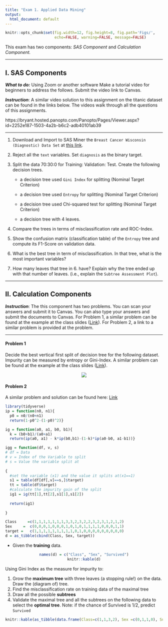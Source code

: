 ```yaml
---
title: "Exam 1. Applied Data Mining"
output:
  html_document: default
---
```



```r
knitr::opts_chunk$set(fig.width=12, fig.height=8, fig.path='Figs/',
                      echo=FALSE, warning=FALSE, message=FALSE)
```

This exam has two components: *SAS Component* and *Calculation Component.*  

-------

## I. SAS Components

_**What to do:**_  Using Zoom or another software Make a tutorial video for beginners to address the follows. Submit the video link to Canvas.


_**Instruction**_:  A similar video solution to this assignment on the titanic dataset can be found in the links below.  The videos walk through all the questions of this assignments.

https://bryant.hosted.panopto.com/Panopto/Pages/Viewer.aspx?id=2252e187-1503-4a2b-b6c2-adb40101ab39

-------

1. Download and Import to SAS Miner the `Breast Cancer Wisconsin (Diagnostic) Data Set` at [this link](breast_cancer.csv). 

2. Reject all the `text` variables.  Set `diagnosis` as the binary target. 

3. Split the data 70:30:0 for Training: Validation: Test. Create the following decision trees.  

    - a decision tree used `Gini Index` for splitting (Nominal Target Criterion)
  
    - a decision tree used `Entropy` for splitting (Nominal Target Criterion)
  
    - a decision tree used Chi-squared test for splitting (Nominal Target Criterion)
  
    - a decision tree with 4 leaves. 

4. Compare the trees in terms of misclassification rate and ROC-Index. 

5. Show the confusion matrix (classification table) of the `Entropy` tree and compute its F1-Score on validation data.

6. What is the best tree in term of misclassification.  In that tree, what is the most important variables? 

7. How many leaves that tree in 6. have? Explain why the tree ended up with that number of leaves. (i.e., explain the `Subtree Assessment Plot`).



-------

## II. Calculation Components

_**Instruction**_:  The this component has two problems.  You can scan your answers and submit it to Canvas.  You can also type your answers and submit the documents to Canvas.  For Problem 1, a similar problem can be found at the example at the class slides ([Link](fa21_classification_tree2_original.pdf)). For Problem 2, a link to a similar problem is provided at the problem. 

-------

#### Problem 1

Decide the best vertical first split of decision tree for the following dataset.  Impurity can be measured by entropy or Gini-Index. A similar problem can be found at the example at the class slides ([Link](fa21_classification_tree2_original.pdf)).

<center>
![](images/s15.png)
</center>

#### Problem 2

A similar problem and solution can be found here: [Link](Exam1_sol.html)

```r
library(tidyverse)
ip = function(n0, n1){
  p0 = n0/(n0+n1)
  return(1-p0^2-(1-p0)^2)}

ig = function(a0, a1, b0, b1){
  k = (b0+b1)/(a0+a1)
  return(ip(a0, a1) - k*ip(b0,b1)-(1-k)*ip(a0-b0, a1-b1))}

igg = function(df, v, s)
# df = Data
# v = Index of the Variable to split
# s = Value the variable split at 
  
{
  #set the variable (x1) and the value it splits at(x1==1)
  s1 = table(df[df[,v]==s,]$target)
  tt = table(df$target)
  #calculate the impurity gain of the split
  ig1 = ig(tt[1],tt[2],s1[1],s1[2])
  
  return(ig1)
  
}

Class     =c(1,1,1,1,1,1,1,3,3,2,3,2,2,3,2,3,1,2,1,2)
Sex     =  c(0,0,0,1,0,0,0,1,0,1,0,1,1,1,1,0,0,0,1,1)
target =   c(1,1,1,1,1,1,1,1,1,0,1,0,0,0,0,0,0,0,0,0)
d = as_tibble(cbind(Class, Sex, target))


```

- Given the **training** data.  

<center>
```r
names(d) = c("Class", "Sex", "Survived")
knitr::kable(d)
```
</center>

Using Gini Index as the measure for impurity to:

1. Grow the **maximum tree** with three leaves (a stopping rule!) on the data.  Draw the (diagram of) tree. 
2. Find the misclassification rate on training data of the maximal tree
3. Draw all the possible **subtrees**
4. Validate the maximal tree and all the subtrees on the following data to select the **optimal tree**. Note: if the chance of Survived is 1/2, predict `Survived`

<center>
```r
knitr::kable(as_tibble(data.frame(Class=c(1,1,3,2), Sex =c(0,1,1,0), Survived =c(1,1,0,0))))
```
</center>



